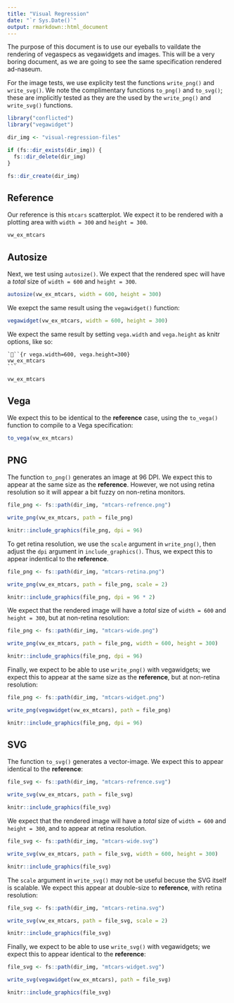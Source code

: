 ```yaml
---
title: "Visual Regression"
date: "`r Sys.Date()`"
output: rmarkdown::html_document
---
```


The purpose of this document is to use our eyeballs to vaildate the rendering of vegaspecs as vegawidgets and images. This will be a very boring document, as we are going to see the same specification rendered ad-naseum.

For the image tests, we use explicity test the functions `write_png()` and `write_svg()`. We note the complimentary functions `to_png()` and `to_svg()`; these are implicitly tested as they are the used by the `write_png()` and `write_svg()` functions.

```r
library("conflicted")
library("vegawidget")
```

```r
dir_img <- "visual-regression-files"

if (fs::dir_exists(dir_img)) {
  fs::dir_delete(dir_img)
}

fs::dir_create(dir_img)
```

## Reference 

Our reference is this `mtcars` scatterplot. We expect it to be rendered with a plotting area with `width = 300` and `height = 300`.

```r
vw_ex_mtcars
```

## Autosize 

Next, we test using `autosize()`. We expect that the rendered spec will have a *total* size of `width = 600` and `height = 300`.

```r
autosize(vw_ex_mtcars, width = 600, height = 300)
```

We exepct the same result using the `vegawidget()` function:

```r
vegawidget(vw_ex_mtcars, width = 600, height = 300)
```

We expect the same result by setting `vega.width` and `vega.height` as knitr options, like so:

    ```{r vega.width=600, vega.height=300}
    vw_ex_mtcars
    ```

```r
vw_ex_mtcars
```

## Vega

We expect this to be identical to the **reference** case, using the `to_vega()` function to compile to a Vega specification:

```r
to_vega(vw_ex_mtcars)
```

## PNG

The function `to_png()` generates an image at 96 DPI. We expect this to appear at the same size as the **reference**. However, we not using retina resolution so it will appear a bit fuzzy on non-retina monitors.

```r
file_png <- fs::path(dir_img, "mtcars-refrence.png")

write_png(vw_ex_mtcars, path = file_png)

knitr::include_graphics(file_png, dpi = 96)
```

To get retina resolution, we use the `scale` argument in `write_png()`, then adjust the `dpi` argument in `include_graphics()`. Thus, we expect this to appear indentical to the **reference**. 

```r
file_png <- fs::path(dir_img, "mtcars-retina.png")

write_png(vw_ex_mtcars, path = file_png, scale = 2)

knitr::include_graphics(file_png, dpi = 96 * 2)
```

We expect that the rendered image will have a *total* size of `width = 600` and `height = 300`, but at non-retina resolution:

```r
file_png <- fs::path(dir_img, "mtcars-wide.png")

write_png(vw_ex_mtcars, path = file_png, width = 600, height = 300)

knitr::include_graphics(file_png, dpi = 96)
```

Finally, we expect to be able to use `write_png()` with vegawidgets; we expect this to appear at the same size as the **reference**, but at non-retina resolution:

```r
file_png <- fs::path(dir_img, "mtcars-widget.png")

write_png(vegawidget(vw_ex_mtcars), path = file_png)

knitr::include_graphics(file_png, dpi = 96)
```

## SVG

The function `to_svg()` generates a vector-image. We expect this to appear identical to the **reference**: 

```r
file_svg <- fs::path(dir_img, "mtcars-refrence.svg")

write_svg(vw_ex_mtcars, path = file_svg)

knitr::include_graphics(file_svg)
```

We expect that the rendered image will have a *total* size of `width = 600` and `height = 300`, and to appear at retina resolution.

```r
file_svg <- fs::path(dir_img, "mtcars-wide.svg")

write_svg(vw_ex_mtcars, path = file_svg, width = 600, height = 300)

knitr::include_graphics(file_svg)
```

The `scale` argument in `write_svg()` may not be useful becuse the SVG itself is scalable. We expect this appear at double-size to **reference**, with retina resolution: 

```r
file_svg <- fs::path(dir_img, "mtcars-retina.svg")

write_svg(vw_ex_mtcars, path = file_svg, scale = 2)

knitr::include_graphics(file_svg)
```

Finally, we expect to be able to use `write_svg()` with vegawidgets; we expect this to appear identical to the **reference**:

```r
file_svg <- fs::path(dir_img, "mtcars-widget.svg")

write_svg(vegawidget(vw_ex_mtcars), path = file_svg)

knitr::include_graphics(file_svg)
```
